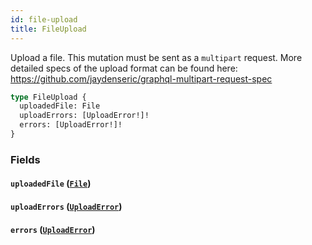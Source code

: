 ```yaml
---
id: file-upload
title: FileUpload
---
```


Upload a file. This mutation must be sent as a `multipart` request. More detailed specs of the upload format can be found here: https://github.com/jaydenseric/graphql-multipart-request-spec

```graphql
type FileUpload {
  uploadedFile: File
  uploadErrors: [UploadError!]!
  errors: [UploadError!]!
}
```

### Fields

#### `uploadedFile` ([`File`](../../../developer/api-reference/objects/file))

#### `uploadErrors` ([`UploadError`](../../../developer/api-reference/objects/upload-error))

#### `errors` ([`UploadError`](../../../developer/api-reference/objects/upload-error))
